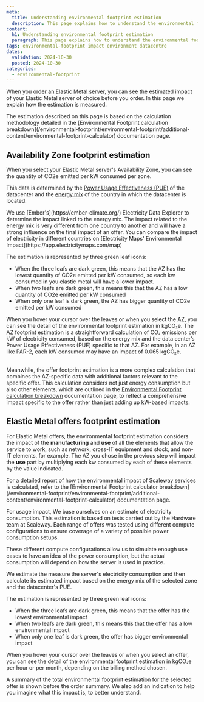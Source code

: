 ```yaml
---
meta:
  title: Understanding environmental footprint estimation
  description: This page explains how to understand the environmental footprint estimation of Elastic Metal servers.
content:
  h1: Understanding environmental footprint estimation
  paragraph: This page explains how to understand the environmental footprint estimation of Elastic Metal servers.
tags: environmental-footprint impact environment datacentre
dates:
  validation: 2024-10-30
  posted: 2024-10-30
categories:
  - environmental-footprint
---
```


When you [order an Elastic Metal server](/bare-metal/elastic-metal/how-to/create-server/), you can see the estimated impact of your Elastic Metal server of choice before you order. In this page we explain how the estimation is measured.

<Message type="note">
  The estimation described on this page is based on the calculation methodology detailed in the [Environmental Footprint calculation breakdown](/environmental-footprint/environmental-footprint/additional-content/environmental-footprint-calculator) documentation page.
</Message>

## Availability Zone footprint estimation

When you select your Elastic Metal server's Availability Zone, you can see the quantity of CO2e emitted per kW consumed per zone.

<Lightbox src="scaleway-env-impact-estimation-az.webp" alt="screenshot of the Scaleway console showing the different availability zones in which you can create an Elastic Metal server. For each AZ, three green leaves indicate the level of environmental impact - the system is explained below." />

This data is determined by the [Power Usage Effectiveness (PUE)](/environmental-footprint/environmental-footprint/concepts/#pue-power-usage-effectiveness) of the datacenter and the [energy mix](/environmental-footprint/environmental-footprint/concepts/#energy-mix) of the country in which the datacenter is located.

<Message type="note">
  We use [Ember's](https://ember-climate.org/) Electricity Data Explorer to determine the impact linked to the energy mix. The impact related to the energy mix is ​​very different from one country to another and will have a strong influence on the final impact of an offer. You can compare the impact of electricity in different countries on [Electricity Maps' Environmental Impact](https://app.electricitymaps.com/map)
</Message>

The estimation is represented by three green leaf icons:

  - When the three leafs are dark green, this means that the AZ has the lowest quantity of CO2e emitted per kW consumed, so each kw consumed in you elastic metal will have a lower impact.
  - When two leafs are dark green, this means this that the AZ has a low quantity of CO2e emitted per kW consumed
  - When only one leaf is dark green, the AZ has bigger quantity of CO2e emitted per kW consumed

<Message type="note">
  When you hover your cursor over the leaves or when you select the AZ, you can see the detail of the environmental footprint estimation in kgCO₂e.
</Message>

<Message type="important">
  The AZ footprint estimation is a straightforward calculation of CO₂ emissions per kW of electricity consumed, based on the energy mix and the data center’s Power Usage Effectiveness (PUE) specific to that AZ. For example, in an AZ like PAR-2, each kW consumed may have an impact of 0.065 kgCO₂e. <br /><br />

  Meanwhile, the offer footprint estimation is a more complex calculation that combines the AZ-specific data with additional factors relevant to the specific offer. This calculation considers not just energy consumption but also other elements, which are outlined in the [Environmental Footprint calculation breakdown](/environmental-footprint/environmental-footprint/additional-content/environmental-footprint-calculator) documentation page, to reflect a comprehensive impact specific to the offer rather than just adding up kW-based impacts.
</Message>

## Elastic Metal offers footprint estimation

For Elastic Metal offers, the environmental footprint estimation considers the impact of the **manufacturing** and **use** of all the elements that allow the service to work, such as network, cross-IT equipment and stock, and non-IT elements, for example. The AZ you chose in the previous step will impact the **use** part by multiplying each kw consumed by each of these elements by the value indicated.

<Message type="note">
  For a detailed report of how the environmental impact of Scaleway services is calculated, refer to the [Environmental Footprint calculator breakdown](/environmental-footprint/environmental-footprint/additional-content/environmental-footprint-calculator) documentation page.
</Message>

For usage impact, We base ourselves on an estimate of electricity consumption. This estimation is based on tests carried out by the Hardware team at Scaleway. Each range of offers was tested using different compute configurations to ensure coverage of a variety of possible power consumption setups.

These different compute configurations allow us to simulate enough use cases to have an idea of the power consumption, but the actual consumption will depend on how the server is used in practice.

We estimate the measure the server's electricity consumption and then calculate its estimated impact based on the energy mix of the selected zone and the datacenter's PUE.

The estimation is represented by three green leaf icons:

<Lightbox src="scaleway-select-a-server-env-foot.webp" alt="screenshot of the offer selection section of the Elastic Metal order page in the Scaleway console showing the different offers available to order. For each offer, three green leaves indicate the level of environmental impact - the system is explained below." />

  - When the three leafs are dark green, this means that the offer has the lowest environmental impact
  - When two leafs are dark green, this means this that the offer has a low environmental impact
  - When only one leaf is dark green, the offer has bigger environmental impact

<Message type="note">
  When you hover your cursor over the leaves or when you select an offer, you can see the detail of the environmental footprint estimation in kgCO₂e per hour or per month, depending on the billing method chosen.
</Message>

A summary of the total environmental footprint estimation for the selected offer is shown before the order summary. We also add an indication to help you imagine what this impact is, to better understand.

<Lightbox src="scaleway-env-footprint-order-summary.webp" alt="screenshot of the Scaleway console showing an order summary of an Elastic Metal server, including a message box where the environmental footprint estimation is indicated in kgCO₂e" />


